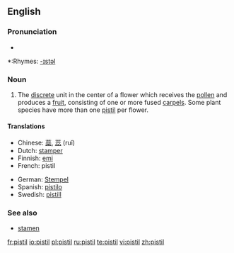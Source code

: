 ==English==
{{wikipedia}}

===Pronunciation===
*{{audio|en-us-pistil.ogg|Audio (US)}}

*:Rhymes: [[Rhymes:English:-ɪstəl|-ɪstəl]]

===Noun===
{{en-noun}}

# {{botany}} The [[discrete]] unit in the center of a flower which receives the [[pollen]] and produces a [[fruit]], consisting of one or more fused [[carpel|carpels]].  Some plant species have more than one [[pistil]] per flower.

====Translations====
{{top}}
*Chinese: [[蘂]], [[蕊]] (ruǐ)
*Dutch: [[stamper#Dutch|stamper]] {{m}}
*Finnish: [[emi#Finnish|emi]]
*French: pistil {{m}}
{{mid}}
*German: [[Stempel]] {{m}}
*Spanish: [[pistilo]] {{m}}
*Swedish: [[pistill]] {{c}}
{{bottom}}

===See also===
*[[stamen]]

[[fr:pistil]]
[[io:pistil]]
[[pl:pistil]]
[[ru:pistil]]
[[te:pistil]]
[[vi:pistil]]
[[zh:pistil]]
